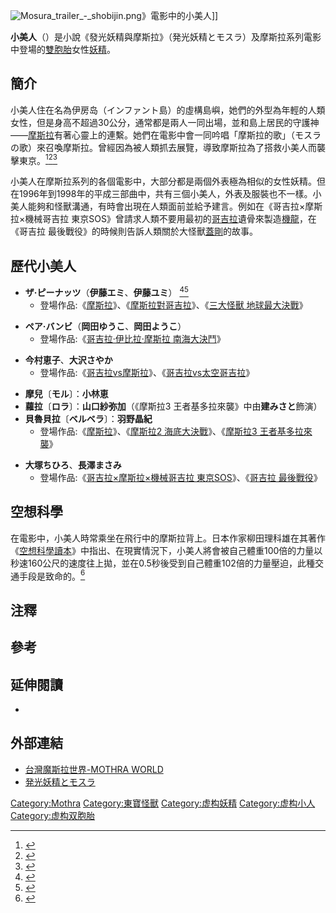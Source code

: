 {{noteTA
|T=
|G1=Show
|1=zh-tw:哥吉拉; zh-hk:哥斯拉
}}
{{Distinguish|藍精靈}}
[[File:Mosura_trailer_-_shobijin.png|thumb]]》電影中的小美人]]

'''小美人'''（{{lang-ja|'''しょうびじん'''}}）是小說《發光妖精與摩斯拉》（発光妖精とモスラ）及摩斯拉系列電影中登場的[[雙胞胎|雙胞胎]]女性[[妖精|妖精]]。

==簡介==
小美人住在名為伊房岛（インファント島）的虛構島嶼，她們的外型為年輕的人類女性，但是身高不超過30公分，通常都是兩人一同出場，並和島上居民的守護神——[[摩斯拉|摩斯拉]]有著心靈上的連繫。她們在電影中會一同吟唱「摩斯拉的歌」（モスラの歌）來召喚摩斯拉。曾經因為被人類抓去展覽，導致摩斯拉為了搭救小美人而襲擊東京。<ref>{{cite journal|author=榊貴登|title=『モスラ』における「怪獣」の表象について|publisher=立命馆大学|url=http://www.rits-eiken.com/sotsuron2013-sakaki.pdf|access-date=2014-05-22|archive-date=2014-05-23|archive-url=https://web.archive.org/web/20140523025955/http://www.rits-eiken.com/sotsuron2013-sakaki.pdf|dead-url=no}}</ref><ref>{{cite web|title=インドネシア語のトリビア|url=http://verba.ge.niigata-u.ac.jp/mado/language/08indonesian.html|deadurl=yes|archiveurl=https://web.archive.org/web/20140523012553/http://verba.ge.niigata-u.ac.jp/mado/language/08indonesian.html|archivedate=2014-05-23}}</ref><ref>{{cite web|title=モスラの歌|url=http://www.minyu-net.com/serial/koseki/1116/koseki37.html|accessdate=2014-05-22|archive-date=2012-10-21|archive-url=https://web.archive.org/web/20121021034709/http://www.minyu-net.com/serial/koseki/1116/koseki37.html|dead-url=no}}</ref>

小美人在摩斯拉系列的各個電影中，大部分都是兩個外表極為相似的女性妖精。但在1996年到1998年的平成三部曲中，共有三個小美人，外表及服裝也不一樣。小美人能夠和怪獸溝通，有時會出現在人類面前並給予建言。例如在《哥吉拉×摩斯拉×機械哥吉拉 東京SOS》曾請求人類不要用最初的[[哥吉拉|哥吉拉]]遺骨來製造[[機龍|機龍]]，在《哥吉拉 最後戰役》的時候則告訴人類關於大怪獸[[蓋剛|蓋剛]]的故事。

==歷代小美人==
*'''ザ·ピーナッツ'''（'''伊藤エミ'''、'''伊藤ユミ'''）{{noteTag|1=曾在1961年的《摩斯拉》電影中，飾演小美人中的姊姊的日本女演員伊藤エミ，於2012年6月15日去世。}}  <ref>{{cite web|title=ザ・ピーナッツ姉死去　がん判明１カ月|url=http://www.asahi.com/showbiz/nikkan/NIK201206280009.html|publisher=朝日新聞|accessdate=2014-05-22|archive-date=2014-05-23|archive-url=https://web.archive.org/web/20140523012540/http://www.asahi.com/showbiz/nikkan/NIK201206280009.html|dead-url=no}}</ref><ref>{{cite web|title=「ザ・ピーナッツ」伊藤エミ死去で冨永愛「モスラの歌よく歌ってた」|url=http://news.livedoor.com/article/detail/6702312/|publisher=livedoorトップ|accessdate=2014-05-22|archive-date=2014-05-23|archive-url=https://web.archive.org/web/20140523011613/http://news.livedoor.com/article/detail/6702312/|dead-url=no}}</ref>
**登場作品:《[[摩斯拉_(1961年)|摩斯拉]]》、《[[摩斯拉對哥吉拉|摩斯拉對哥吉拉]]》、《[[三大怪獸_地球最大決戰|三大怪獸 地球最大決戰]]》

*'''ペア·バンビ'''（'''岡田ゆうこ'''、'''岡田ようこ'''） 
**登場作品:《[[哥吉拉·伊比拉·摩斯拉_南海大決鬥|哥吉拉·伊比拉·摩斯拉 南海大決鬥]]》

*'''今村恵子'''、'''大沢さやか''' 
**登場作品:《[[哥吉拉vs摩斯拉|哥吉拉vs摩斯拉]]》、《[[哥吉拉vs太空哥吉拉|哥吉拉vs太空哥吉拉]]》

*'''摩兒'''〔'''モル'''〕：'''小林恵'''
*'''蘿拉'''〔'''ロラ'''〕：'''山口紗弥加'''（《摩斯拉3 王者基多拉來襲》中由'''建みさと'''飾演）
*'''貝魯貝拉'''〔'''ベルベラ'''〕：'''羽野晶紀'''
**登場作品:《[[摩斯拉_(1996年)|摩斯拉]]》、《[[摩斯拉2_海底大決戰|摩斯拉2 海底大決戰]]》、《[[摩斯拉3_王者基多拉來襲|摩斯拉3 王者基多拉來襲]]》

*'''大塚ちひろ'''、'''長澤まさみ'''
**登場作品:《[[哥吉拉×摩斯拉×機械哥吉拉_東京SOS|哥吉拉×摩斯拉×機械哥吉拉 東京SOS]]》、《[[哥吉拉_最後戰役|哥吉拉 最後戰役]]》

==空想科學==
在電影中，小美人時常乘坐在飛行中的摩斯拉背上。日本作家柳田理科雄在其著作《[[空想科學讀本|空想科學讀本]]》中指出、在現實情況下，小美人將會被自己體重100倍的力量以秒速160公尺的速度往上拋，並在0.5秒後受到自己體重102倍的力量壓迫，此種交通手段是致命的。<ref>{{cite book | title=《空想科學讀本 2》 | publisher=遠流出版社 | author=柳田理科雄 | year=2010-05-01 | pages=162～165頁 | isbn=9789573266426}}</ref>

==注釋==
{{NoteFoot}}

==參考==
{{Reflist}}

==延伸閱讀==
*{{Cite book | author = 小野俊太郎 | title = 《モスラの精神史》| location = 日本 | publisher = 講談社現代新書 | date = 2007-07-19  | ISBN =  978-4062879019  | language = ja }}

==外部連結==
* [http://www.mothra.com.tw/cosmos123.htm 台灣魔斯拉世界-MOTHRA WORLD] {{Wayback|url=http://www.mothra.com.tw/cosmos123.htm |date=20140715174057 }}
* [http://www.genbunken.net/kenkyu/07pdf/sakaguchi.pdf 発光妖精とモスラ] {{Wayback|url=http://www.genbunken.net/kenkyu/07pdf/sakaguchi.pdf |date=20140523011612 }}

{{Godzilla}}
{{Mothra}}
{{海底軍艦}}
{{東寶怪獸}}
{{DEFAULTSORT:Syoubijin}}

[[Category:Mothra|Category:Mothra]]
[[Category:東寶怪獸|Category:東寶怪獸]]
[[Category:虚构妖精|Category:虚构妖精]]
[[Category:虚构小人|Category:虚构小人]]
[[Category:虚构双胞胎|Category:虚构双胞胎]]